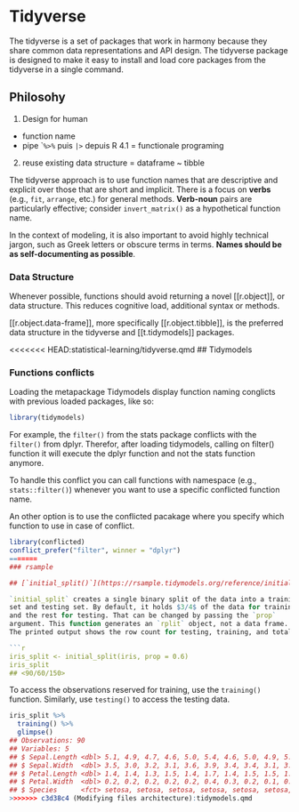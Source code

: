 # Tidyverse

The tidyverse is a set of packages that work in harmony because they share
common data representations and API design. The tidyverse package is
designed to make it easy to install and load core packages from the
tidyverse in a single command.

## Philosohy

1. Design for human
  - function name
  - pipe ``%>%` puis `|>` depuis R 4.1 = functionale programing
2. reuse existing data structure = dataframe ~ tibble

The tidyverse approach is to use function names that are descriptive and
explicit over those that are short and implicit. There is a focus on
**verbs** (e.g., `fit`, `arrange`, etc.) for general methods. **Verb-noun**
pairs are particularly effective; consider `invert_matrix()` as a
hypothetical function name.

In the context of modeling, it is also important to avoid highly technical
jargon, such as Greek letters or obscure terms in terms. **Names should be as
self-documenting as possible**.

### Data Structure

Whenever possible, functions should avoid returning a novel [[r.object]],
or data structure. This reduces cognitive load, additional syntax or
methods.

[[r.object.data-frame]], more specifically [[r.object.tibble]], is the
preferred data structure in the tidyverse and [[t.tidymodels]] packages.

<<<<<<< HEAD:statistical-learning/tidyverse.qmd
## Tidymodels

### Functions conflicts

Loading the metapackage Tidymodels display function naming conglicts with
previous loaded packages, like so:

```r
library(tidymodels)
```

For example, the `filter()` from the stats package conflicts with the `filter()` from dplyr.
Therefor, after loading tidymodels, calling on filter() function it will execute the dplyr
function and not the stats function anymore.

To handle this conflict you can call functions with namespace (e.g., `stats::filter()`)
whenever you want to use a specific conflicted function name.

An other option is to use the conflicted pacakage where you specify which function to use in case of conflict.

```r
library(conflicted)
conflict_prefer("filter", winner = "dplyr")
=======
### rsample

## [`initial_split()`](https://rsample.tidymodels.org/reference/initial_split.html)

`initial_split` creates a single binary split of the data into a training
set and testing set. By default, it holds $3/4$ of the data for training
and the rest for testing. That can be changed by passing the `prop`
argument. This function generates an `rplit` object, not a data frame.
The printed output shows the row count for testing, training, and total.

```r
iris_split <- initial_split(iris, prop = 0.6)
iris_split
## <90/60/150>
```

To access the observations reserved for training, use the `training()`
function. Similarly, use `testing()` to access the testing data.

```r
iris_split %>%
  training() %>%
  glimpse()
## Observations: 90
## Variables: 5
## $ Sepal.Length <dbl> 5.1, 4.9, 4.7, 4.6, 5.0, 5.4, 4.6, 5.0, 4.9, 5.4, 4…
## $ Sepal.Width  <dbl> 3.5, 3.0, 3.2, 3.1, 3.6, 3.9, 3.4, 3.4, 3.1, 3.7, 3…
## $ Petal.Length <dbl> 1.4, 1.4, 1.3, 1.5, 1.4, 1.7, 1.4, 1.5, 1.5, 1.5, 1…
## $ Petal.Width  <dbl> 0.2, 0.2, 0.2, 0.2, 0.2, 0.4, 0.3, 0.2, 0.1, 0.2, 0…
## $ Species      <fct> setosa, setosa, setosa, setosa, setosa, setosa, set…
>>>>>>> c3d38c4 (Modifying files architecture):tidymodels.qmd
```
